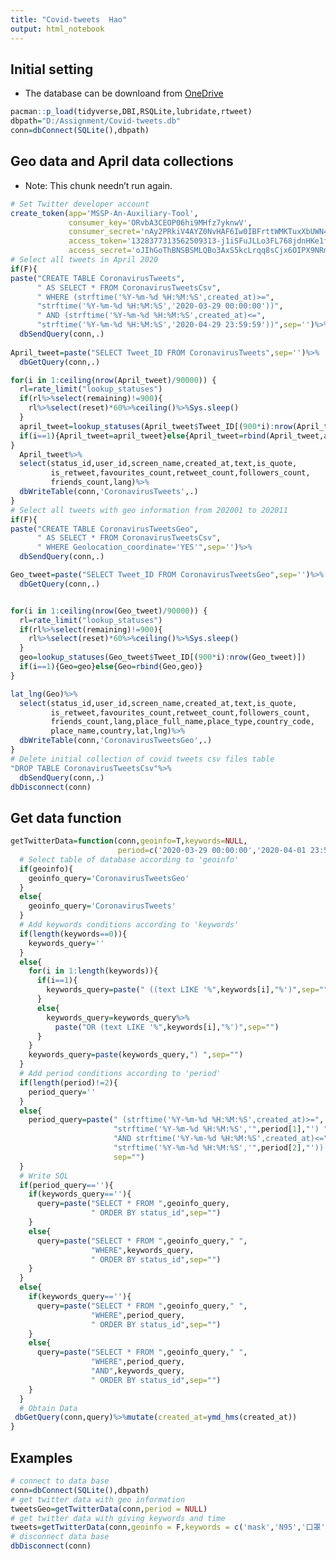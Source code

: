 ```yaml
---
title: "Covid-tweets  Hao"
output: html_notebook
---
```


## Initial setting
* The database can be downloand from [OneDrive](https://1drv.ms/u/s!AtoA-RMyLpf2hO1rO82pP2y8OMfg-g?e=azfJ44)
```r
pacman::p_load(tidyverse,DBI,RSQLite,lubridate,rtweet)
dbpath="D:/Assignment/Covid-tweets.db"
conn=dbConnect(SQLite(),dbpath)
```

## Geo data and April data collections
* Note: This chunk needn't run again.
```r
# Set Twitter developer account
create_token(app='MSSP-An-Auxiliary-Tool',
             consumer_key='ORvbA3CEOP06hi9MHfz7yknwV',
             consumer_secret='nAy2PRkiV4AYZ0NvHAF6Iw0IBFrttWMKTuxXbUWN4bcZnMpTQR',
             access_token='1328377313562509313-j1iSFuJLLo3FL768jdnHKe1fzmcWnS',
             access_secret='oJIhGoThBNSBSMLQBo3AxS5kcLrqq8sCjx6OIPX9NRmPT')
# Select all tweets in April 2020
if(F){
paste("CREATE TABLE CoronavirusTweets",
      " AS SELECT * FROM CoronavirusTweetsCsv",
      " WHERE (strftime('%Y-%m-%d %H:%M:%S',created_at)>=",
      "strftime('%Y-%m-%d %H:%M:%S','2020-03-29 00:00:00'))",
      " AND (strftime('%Y-%m-%d %H:%M:%S',created_at)<=",
      "strftime('%Y-%m-%d %H:%M:%S','2020-04-29 23:59:59'))",sep='')%>%
  dbSendQuery(conn,.)
  
April_tweet=paste("SELECT Tweet_ID FROM CoronavirusTweets",sep='')%>%
  dbGetQuery(conn,.)

for(i in 1:ceiling(nrow(April_tweet)/90000)) {
  rl=rate_limit("lookup_statuses")
  if(rl%>%select(remaining)!=900){
    rl%>%select(reset)*60%>%ceiling()%>%Sys.sleep()
  }
  april_tweet=lookup_statuses(April_tweet$Tweet_ID[(900*i):nrow(April_tweet)])
  if(i==1){April_tweet=april_tweet}else{April_tweet=rbind(April_tweet,april_tweet)}
}
  April_tweet%>%
  select(status_id,user_id,screen_name,created_at,text,is_quote,
         is_retweet,favourites_count,retweet_count,followers_count,
         friends_count,lang)%>%
  dbWriteTable(conn,'CoronavirusTweets',.)
}
# Select all tweets with geo information from 202001 to 202011
if(F){ 
paste("CREATE TABLE CoronavirusTweetsGeo",
      " AS SELECT * FROM CoronavirusTweetsCsv",
      " WHERE Geolocation_coordinate='YES'",sep='')%>%
  dbSendQuery(conn,.)

Geo_tweet=paste("SELECT Tweet_ID FROM CoronavirusTweetsGeo",sep='')%>%
  dbGetQuery(conn,.)


for(i in 1:ceiling(nrow(Geo_tweet)/90000)) {
  rl=rate_limit("lookup_statuses")
  if(rl%>%select(remaining)!=900){
    rl%>%select(reset)*60%>%ceiling()%>%Sys.sleep()
  }
  geo=lookup_statuses(Geo_tweet$Tweet_ID[(900*i):nrow(Geo_tweet)])
  if(i==1){Geo=geo}else{Geo=rbind(Geo,geo)}
}

lat_lng(Geo)%>%
  select(status_id,user_id,screen_name,created_at,text,is_quote,
         is_retweet,favourites_count,retweet_count,followers_count,
         friends_count,lang,place_full_name,place_type,country_code,
         place_name,country,lat,lng)%>%
  dbWriteTable(conn,'CoronavirusTweetsGeo',.)
}
# Delete initial collection of covid tweets csv files table
"DROP TABLE CoronavirusTweetsCsv"%>%
  dbSendQuery(conn,.)
dbDisconnect(conn)
```

## Get data function
```r
getTwitterData=function(conn,geoinfo=T,keywords=NULL,
                        period=c('2020-03-29 00:00:00','2020-04-01 23:59:59')){
  # Select table of database according to 'geoinfo'
  if(geoinfo){
    geoinfo_query='CoronavirusTweetsGeo'
  }
  else{
    geoinfo_query='CoronavirusTweets'
  }
  # Add keywords conditions according to 'keywords' 
  if(length(keywords==0)){
    keywords_query=''
  }
  else{
    for(i in 1:length(keywords)){
      if(i==1){
        keywords_query=paste(" ((text LIKE '%",keywords[i],"%')",sep="")
      }
      else{
        keywords_query=keywords_query%>%
          paste("OR (text LIKE '%",keywords[i],"%')",sep="")
      }
    }
    keywords_query=paste(keywords_query,") ",sep="")
  }
  # Add period conditions according to 'period'
  if(length(period)!=2){
    period_query=''
  }
  else{
    period_query=paste(" (strftime('%Y-%m-%d %H:%M:%S',created_at)>=",
                       "strftime('%Y-%m-%d %H:%M:%S','",period[1],"') ",
                       "AND strftime('%Y-%m-%d %H:%M:%S',created_at)<=",
                       "strftime('%Y-%m-%d %H:%M:%S','",period[2],"')) ",
                       sep="")
  }
  # Write SQL
  if(period_query==''){
    if(keywords_query==''){
      query=paste("SELECT * FROM ",geoinfo_query,
                  " ORDER BY status_id",sep="")
    }
    else{
      query=paste("SELECT * FROM ",geoinfo_query," ",
                  "WHERE",keywords_query,
                  " ORDER BY status_id",sep="")
    }
  }
  else{
    if(keywords_query==''){
      query=paste("SELECT * FROM ",geoinfo_query," ",
                  "WHERE",period_query,
                  " ORDER BY status_id",sep="")
    }
    else{
      query=paste("SELECT * FROM ",geoinfo_query," ",
                  "WHERE",period_query,
                  "AND",keywords_query,
                  " ORDER BY status_id",sep="")
    }
  }
  # Obtain Data
 dbGetQuery(conn,query)%>%mutate(created_at=ymd_hms(created_at))
}
```

## Examples
```r
# connect to data base
conn=dbConnect(SQLite(),dbpath)
# get twitter data with geo information
tweetsGeo=getTwitterData(conn,period = NULL)
# get twitter data with giving keywords and time
tweets=getTwitterData(conn,geoinfo = F,keywords = c('mask','N95','口罩'))
# disconnect data base
dbDisconnect(conn)
```


